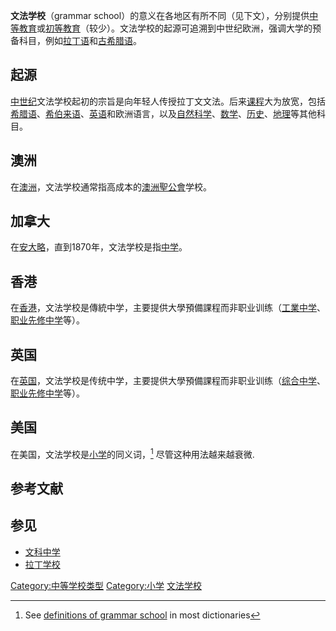 '''文法学校'''（grammar school）的意义在各地区有所不同（见下文），分别提供[[中等教育|中等教育]]或[[初等教育|初等教育]]（较少）。文法学校的起源可追溯到中世纪欧洲，强调大学的预备科目，例如[[拉丁语|拉丁语]]和[[古希腊语|古希腊语]]。

==起源==
[[中世纪|中世纪]]文法学校起初的宗旨是向年轻人传授拉丁文文法。后来[[课程|课程]]大为放宽，包括[[希腊语|希腊语]]、[[希伯来语|希伯来语]]、[[英语|英语]]和欧洲语言，以及[[自然科学|自然科学]]、[[数学|数学]]、[[历史|历史]]、[[地理|地理]]等其他科目。

==澳洲==
在[[澳洲|澳洲]]，文法学校通常指高成本的[[澳洲聖公會|澳洲聖公會]]学校。

==加拿大==
在[[安大略|安大略]]，直到1870年，文法学校是指[[中学|中学]]。

==香港==
{{see also|文理分科#香港}}
在[[香港|香港]]，文法学校是傳統中学，主要提供大學預備課程而非职业训练（[[工業中学|工業中学]]、[[职业先修中学|职业先修中学]]等）。

==英国==
在[[英国|英国]]，文法学校是传统中学，主要提供大學預備課程而非职业训练（[[综合中学|综合中学]]、[[职业先修中学|职业先修中学]]等）。

==美国==
在美国，文法学校是[[小学|小学]]的同义词，<ref>See [http://www.onelook.com/?w=grammar+school definitions of grammar school] {{Wayback|url=http://www.onelook.com/?w=grammar+school |date=20210207100844 }} in most dictionaries</ref> 尽管这种用法越来越衰微.

== 参考文献 ==
{{Reflist}}

== 参见 ==
{{Portal|教育}}
* [[文科中学|文科中学]]
* [[拉丁学校|拉丁学校]]

[[Category:中等学校类型|Category:中等学校类型]]
[[Category:小学|Category:小学]]
[[Category:文法学校|]]